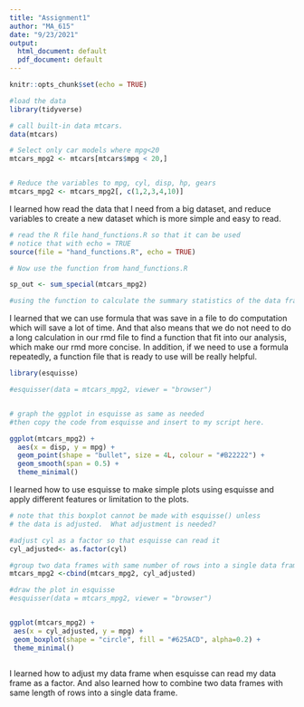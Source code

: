 ```yaml
---
title: "Assignment1"
author: "MA_615"
date: "9/23/2021"
output:
  html_document: default
  pdf_document: default
---
```


```r
knitr::opts_chunk$set(echo = TRUE)
```


```r
#load the data
library(tidyverse)

# call built-in data mtcars.
data(mtcars)

# Select only car models where mpg<20
mtcars_mpg2 <- mtcars[mtcars$mpg < 20,]


# Reduce the variables to mpg, cyl, disp, hp, gears
mtcars_mpg2 <- mtcars_mpg2[, c(1,2,3,4,10)]

```
I learned how read the data that I need from a big dataset, and reduce variables to create a new dataset which is more simple and easy to read.

```r
# read the R file hand_functions.R so that it can be used
# notice that with echo = TRUE 
source(file = "hand_functions.R", echo = TRUE)

# Now use the function from hand_functions.R

sp_out <- sum_special(mtcars_mpg2)

#using the function to calculate the summary statistics of the data frame
```
I learned that we can use formula that was save in a file to do computation which will save a lot of time. And that also means that we do not need to do a long calculation in our rmd file to find a function that fit into our analysis, which make our rmd more concise. In addition, if we need to use a formula repeatedly, a function file that is ready to use will be really helpful.
```r

library(esquisse)

#esquisser(data = mtcars_mpg2, viewer = "browser")


# graph the ggplot in esquisse as same as needed
#then copy the code from esquisse and insert to my script here.

ggplot(mtcars_mpg2) +
  aes(x = disp, y = mpg) +
  geom_point(shape = "bullet", size = 4L, colour = "#B22222") +
  geom_smooth(span = 0.5) +
  theme_minimal()
```
I learned how to use esquisse to make simple plots using esquisse and apply different features or limitation to the plots.

```r
# note that this boxplot cannot be made with esquisse() unless
# the data is adjusted.  What adjustment is needed?

#adjust cyl as a factor so that esquisse can read it 
cyl_adjusted<- as.factor(cyl)

#group two data frames with same number of rows into a single data frame
mtcars_mpg2 <-cbind(mtcars_mpg2, cyl_adjusted)

#draw the plot in esquisse
#esquisser(data = mtcars_mpg2, viewer = "browser")


ggplot(mtcars_mpg2) +
 aes(x = cyl_adjusted, y = mpg) +
 geom_boxplot(shape = "circle", fill = "#625ACD", alpha=0.2) +
 theme_minimal()



```
I learned how to adjust my data frame when esquisse can read my data frame as a factor. And also learned how to combine two data frames with same length of rows into a single data frame.

